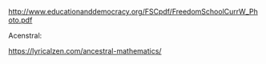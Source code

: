 <http://www.educationanddemocracy.org/FSCpdf/FreedomSchoolCurrW_Photo.pdf>

Acenstral:

<https://lyricalzen.com/ancestral-mathematics/>
